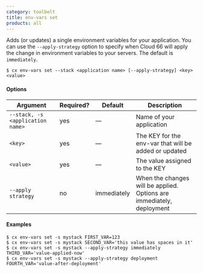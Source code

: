 ```yaml
---
category: toolbelt
title: env-vars set
products: all
---
```


Adds (or updates) a single environment variables for your application. You can use the `--apply-strategy` option to specify when Cloud 66 will apply the change in environment variables to your servers. The default is `immediately`.

```shell
$ cx env-vars set --stack <application name> [--apply-strategy] <key> <value> 
```

#### Options

| Argument | Required? | Default | Description |
|  ---  |  ---  |  ---  |  ---  |
| `--stack, -s <application name>` | yes | — | Name of your application |
| `<key>` | yes | — | The KEY for the env-var that will be added or updated |
| `<value>` | yes | — | The value assigned to the KEY |
| `--apply strategy` | no | immediately | When the changes will be applied. Options are immediately, deployment |

#### Examples

```shell
$ cx env-vars set -s mystack FIRST_VAR=123
$ cx env-vars set -s mystack SECOND_VAR='this value has spaces in it'
$ cx env-vars set -s mystack --apply-strategy immediately THIRD_VAR='value-applied-now'
$ cx env-vars set -s mystack --apply-strategy deployment FOURTH_VAR='value-after-deployment'
```
